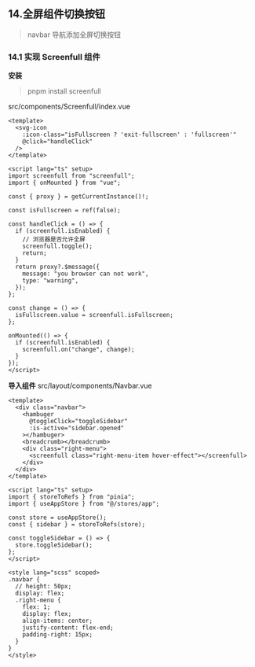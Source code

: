 ## 14.全屏组件切换按钮

> navbar 导航添加全屏切换按钮

### 14.1 实现 Screenfull 组件

**安装**

> pnpm install screenfull

src/components/Screenfull/index.vue

```vue
<template>
  <svg-icon
    :icon-class="isFullscreen ? 'exit-fullscreen' : 'fullscreen'"
    @click="handleClick"
  />
</template>

<script lang="ts" setup>
import screenfull from "screenfull";
import { onMounted } from "vue";

const { proxy } = getCurrentInstance()!;

const isFullscreen = ref(false);

const handleClick = () => {
  if (screenfull.isEnabled) {
    // 浏览器是否允许全屏
    screenfull.toggle();
    return;
  }
  return proxy?.$message({
    message: "you browser can not work",
    type: "warning",
  });
};

const change = () => {
  isFullscreen.value = screenfull.isFullscreen;
};

onMounted(() => {
  if (screenfull.isEnabled) {
    screenfull.on("change", change);
  }
});
</script>
```

**导入组件**
src/layout/components/Navbar.vue

```vue
<template>
  <div class="navbar">
    <hambuger
      @toggleClick="toggleSidebar"
      :is-active="sidebar.opened"
    ></hambuger>
    <breadcrumb></breadcrumb>
    <div class="right-menu">
      <screenfull class="right-menu-item hover-effect"></screenfull>
    </div>
  </div>
</template>

<script lang="ts" setup>
import { storeToRefs } from "pinia";
import { useAppStore } from "@/stores/app";

const store = useAppStore();
const { sidebar } = storeToRefs(store);

const toggleSidebar = () => {
  store.toggleSidebar();
};
</script>

<style lang="scss" scoped>
.navbar {
  // height: 50px;
  display: flex;
  .right-menu {
    flex: 1;
    display: flex;
    align-items: center;
    justify-content: flex-end;
    padding-right: 15px;
  }
}
</style>
```